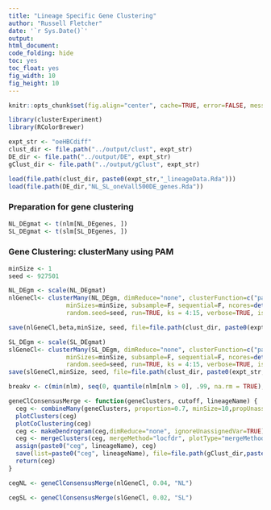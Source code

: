 ```yaml
---
title: "Lineage Specific Gene Clustering"
author: "Russell Fletcher"
date: '`r Sys.Date()`'
output:
html_document:
code_folding: hide
toc: yes
toc_float: yes
fig_width: 10
fig_height: 10
---
```


```r
knitr::opts_chunk$set(fig.align="center", cache=TRUE, error=FALSE, message=FALSE, warning=FALSE, results="hide")

library(clusterExperiment)
library(RColorBrewer)

expt_str <- "oeHBCdiff"
clust_dir <- file.path("../output/clust", expt_str)
DE_dir <- file.path("../output/DE", expt_str)
gClust_dir <- file.path("../output/gClust", expt_str)

load(file.path(clust_dir, paste0(expt_str,"_lineageData.Rda")))
load(file.path(DE_dir,"NL_SL_oneVall500DE_genes.Rda"))

```

### Preparation for gene clustering
```r

NL_DEgmat <- t(nlm[NL_DEgenes, ])
SL_DEgmat <- t(slm[SL_DEgenes, ])

```

### Gene Clustering: clusterMany using PAM
```r

minSize <- 1
seed <- 927501

NL_DEgm <- scale(NL_DEgmat)
nlGeneCl<- clusterMany(NL_DEgm, dimReduce="none", clusterFunction=c("pam"),
                minSizes=minSize, subsample=F, sequential=F, ncores=detectCores(),
                random.seed=seed, run=TRUE, ks = 4:15, verbose=TRUE, isCount=FALSE)

save(nlGeneCl,beta,minSize, seed, file=file.path(clust_dir, paste0(expt_str,"_NLgeneCl.Rda")))

SL_DEgm <- scale(SL_DEgmat)
slGeneCl<- clusterMany(SL_DEgm, dimReduce="none", clusterFunction=c("pam"),
                minSizes=minSize, subsample=F, sequential=F, ncores=detectCores(),
                random.seed=seed, run=TRUE, ks = 4:15, verbose=TRUE, isCount=FALSE)
save(slGeneCl,minSize, seed, file=file.path(clust_dir, paste0(expt_str,"_SLgeneCl.Rda")))
```


```r

breakv <- c(min(nlm), seq(0, quantile(nlm[nlm > 0], .99, na.rm = TRUE), length = 50), max(nlm))

geneClConsensusMerge <- function(geneClusters, cutoff, lineageName) {
  ceg <- combineMany(geneClusters, proportion=0.7, minSize=10,propUnassigned=0.9, clusterFunction="hierarchical01")
  plotClusters(ceg)
  plotCoClustering(ceg)
  ceg <- makeDendrogram(ceg,dimReduce="none", ignoreUnassignedVar=TRUE)
  ceg <- mergeClusters(ceg, mergeMethod="locfdr", plotType="mergeMethod", cutoff=cutoff)
  assign(paste0("ceg", lineageName), ceg)
  save(list=paste0("ceg", lineageName), file=file.path(gClust_dir,paste0(expt_str, "_", lineageName, "_geneCl_final.Rda")))
  return(ceg)
}

cegNL <- geneClConsensusMerge(nlGeneCl, 0.04, "NL")

cegSL <- geneClConsensusMerge(slGeneCl, 0.02, "SL")

```
